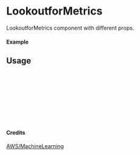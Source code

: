 
<Meta of={LookoutforMetrics} title="AWS/MachineLearning/LookoutforMetrics" />

# LookoutforMetrics

LookoutforMetrics component with different props.

#### Example

<Canvas of={LookoutforMetrics.Primary} />

## Usage

```ts
import { LookoutforMetrics } from "yadl-ui";

const Example = () => {
  return (
      <LookoutforMetrics />
  );
};

export default Example;
```

#### Credits
[AWS/MachineLearning](https://aws-icons.com/)
